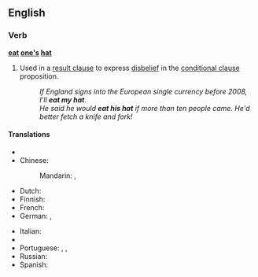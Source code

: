 ==English==

===Verb===
'''[[eat]] [[one's]] [[hat]]'''

# {{idiom}}  Used in a [[result clause]] to express [[disbelief]] in the [[conditional clause]] proposition.
#: ''If England signs into the European single currency before 2008, I'll '''eat my hat'''.''
#: ''He said he would '''eat his hat''' if more than ten people came. He'd better fetch a knife and fork!''

====Translations====
{{trans-top|to express disbelief about a proposition}}
* {{trreq|Arabic}}
* Chinese:
*: Mandarin: {{t-|cmn|字倒過來寫|sc=Hani|xs=Mandarin}}, {{t-|cmn|字倒过来写|tr=zì dào guòlái xiě|sc=Hani|xs=Mandarin}}
* Dutch: {{t|nl|zijn hoed opeten}}
* Finnish: {{t+|fi|syödä}} {{t+|fi|hattu|alt=hattunsa}}
* French: {{t|fr|manger son chapeau}}
* German: {{t|de|ich freß einen Besen, wenn}}, {{t|de|ich will Emil heißen, wenn}}
{{trans-mid}}
* Italian: {{t|it|mangiarsi il cappello}}
* {{trreq|Japanese}}
* Portuguese: {{t|pt|quero ser mico de circo}}, {{t|pt|macacos me mordam}}, {{t|pt|darei a mão à palmatória}}
* Russian: {{t|ru|давать голову на отсечение|tr=davát’ golovú na otsečénije|sc=Cyrl}}
* Spanish: {{t|es|que me maten si}}
{{trans-bottom}}
{{anagrams:en/aaeehnostt}}